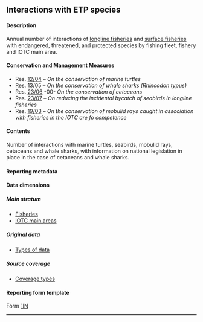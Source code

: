 ## Interactions with ETP species {#INdataset}

#### Description

Annual number of interactions of [longline fisheries](#iotclonglinefishery) and [surface fisheries](#iotcsurfacefishery) with endangered, threatened, and protected species by fishing fleet, fishery and IOTC main area.

#### Conservation and Management Measures

- Res. [12/04](https://iotc.org/cmm/resolution-1204-conservation-marine-turtles) -- _On the conservation of marine turtles_
- Res. [13/05](https://iotc.org/cmm/resolution-1305-conservation-whale-sharks-rhincodon-typus) -- _On the conservation of whale sharks (Rhincodon typus)_
- Res. [23/06](https://iotc.org/cmm/resolution-2306-conservation-cetaceans) -00- _On the conservation of cetaceans_
- Res. [23/07](https://iotc.org/cmm/resolution-2307-reducing-incidental-bycatch-seabirds-longline-fisheries) -- _On reducing the incidental bycatch of seabirds in longline fisheries_
- Res. [19/03](https://iotc.org/cmm/resolution-1903-conservation-mobulid-rays-caught-association-fisheries-iotc-area-competence) -- _On the conservation of mobulid rays caught in association with fisheries in the IOTC are fo competence_

#### Contents

Number of interactions with marine turtles, seabirds, mobulid rays, cetaceans and whale sharks, with information on national legislation in place in the case of cetaceans and whale sharks.

#### Reporting metadata

#### Data dimensions 

##### Main stratum

- [Fisheries](../domain/fisheries/#fisheries)
- [IOTC main areas](../domain/admin/#IOareasMain)

##### Original data

- [Types of data](../domain/data/#types)

##### Source coverage

- [Coverage types](../domain/data/#coverageTypes)

#### Reporting form template

Form [1IN](../forms/#Form_1IN)

<hr style="border:1.5px solid black">
